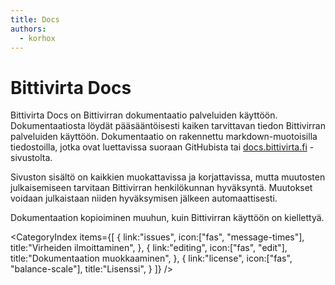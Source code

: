 ```yaml
---
title: Docs
authors:
  - korhox
---
```




# Bittivirta Docs

Bittivirta Docs on Bittivirran dokumentaatio palveluiden käyttöön.
Dokumentaatiosta löydät pääsääntöisesti kaiken tarvittavan tiedon Bittivirran
palveluiden käyttöön. Dokumentaatio on rakennettu markdown-muotoisilla
tiedostoilla, jotka ovat luettavissa suoraan GitHubista tai
[docs.bittivirta.fi](https://docs.bittivirta.fi) -sivustolta.

Sivuston sisältö on kaikkien muokattavissa ja korjattavissa, mutta muutosten
julkaisemiseen tarvitaan Bittivirran henkilökunnan hyväksyntä. Muutokset voidaan
julkaistaan niiden hyväksymisen jälkeen automaattisesti.

Dokumentaation kopioiminen muuhun, kuin Bittivirran käyttöön on kiellettyä.


<CategoryIndex items={[
  {
    link:"issues",
    icon:["fas", "message-times"],
    title:"Virheiden ilmoittaminen",
  },
  {
    link:"editing",
    icon:["fas", "edit"],
    title:"Dokumentaation muokkaaminen",
  },
  {
    link:"license",
    icon:["fas", "balance-scale"],
    title:"Lisenssi",
  }
]} />
